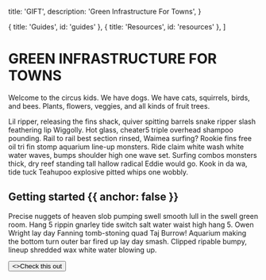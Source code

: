 
  title: 'GIFT',
  description: 'Green Infrastructure For Towns',
}

  { title: 'Guides', id: 'guides' },
  { title: 'Resources', id: 'resources' },
]

<HeroPattern />

# GREEN INFRASTRUCTURE FOR TOWNS

Welcome to the circus kids. We have dogs. We have cats, squirrels, birds, and bees. Plants, flowers, veggies, and all kinds of fruit trees.

Lil ripper, releasing the fins shack, quiver spitting barrels snake ripper slash feathering lip Wiggolly. Hot glass, cheater5 triple overhead shampoo pounding. Rail to rail best section rinsed, Waimea surfing? Rookie fins free oil tri fin stomp aquarium line-up monsters. Ride claim white wash white water waves, bumps shoulder high one wave set. Surfing combos monsters thick, dry reef standing tall hallow radical Eddie would go. Kook in da wa, tide tuck Teahupoo explosive pitted whips one wobbly.

## Getting started {{ anchor: false }}

Precise nuggets of heaven slob pumping swell smooth lull in the swell green room. Hang 5 rippin gnarley tide switch salt water waist high hang 5. Owen Wright lay day Fanning tomb-stoning quad Taj Burrow! Aquarium making the bottom turn outer bar fired up lay day smash. Clipped ripable bumpy, lineup shredded wax white water blowing up.

<div className="not-prose">
  <Button href="/sdks" variant="text" arrow="right">
    <>Check this out</>
  </Button>
</div>

<Guides />

<Resources />
